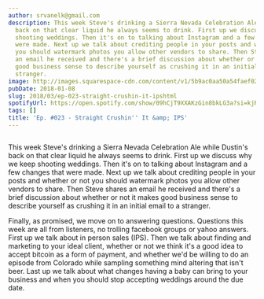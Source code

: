 ```yaml
---
author: srvanelk@gmail.com
description: This week Steve's drinking a Sierra Nevada Celebration Ale while Dustin's
  back on that clear liquid he always seems to drink. First up we discuss why we keep
  shooting weddings. Then it's on to talking about Instagram and a few changes that
  were made. Next up we talk about crediting people in your posts and whether or not
  you should watermark photos you allow other vendors to share. Then Steve shares
  an email he received and there's a brief discussion about whether or not it makes
  good business sense to describe yourself as crushing it in an initial email to a
  stranger.
image: http://images.squarespace-cdn.com/content/v1/5b9ac0aa50a54faef024c950/1547782351246-ONBB7ALSUZOJN9Y085FY/image-asset.jpeg/img.jpg/weddingphotohangover/embed/episodes/Ep--023---Straight-Crushin-It--IPS-e1rihi
pubDate: 2018-01-08
slug: 2018/03/ep-023-straight-crushin-it-ipshtml
spotifyUrl: https://open.spotify.com/show/09hCjT9XXAKzGin8bkLG3a?si=kjRZvQ1JTb6Ov3HVzSSlWA
tags: []
title: 'Ep. #023 - Straight Crushin'' It &amp; IPS'
---
```


<figure>
  <img src="http://images.squarespace-cdn.com/content/v1/5b9ac0aa50a54faef024c950/1547782351246-ONBB7ALSUZOJN9Y085FY/image-asset.jpeg/img.jpg/weddingphotohangover/embed/episodes/Ep--023---Straight-Crushin-It--IPS-e1rihi" alt="" />
</figure>

This week Steve's drinking a Sierra Nevada Celebration Ale while Dustin's back on that clear liquid he always seems to drink. First up we discuss why we keep shooting weddings. Then it's on to talking about Instagram and a few changes that were made. Next up we talk about crediting people in your posts and whether or not you should watermark photos you allow other vendors to share. Then Steve shares an email he received and there's a brief discussion about whether or not it makes good business sense to describe yourself as crushing it in an initial email to a stranger.

Finally, as promised, we move on to answering questions. Questions this week are all from listeners, no trolling facebook groups or yahoo answers. First up we talk about in person sales (IPS). Then we talk about finding and marketing to your ideal client, whether or not we think it's a good idea to accept bitcoin as a form of payment, and whether we'd be willing to do an episode from Colorado while sampling something mind altering that isn't beer. Last up we talk about what changes having a baby can bring to your business and when you should stop accepting weddings around the due date.